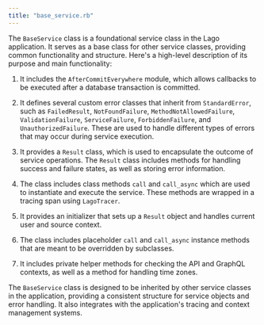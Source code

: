```yaml
---
title: "base_service.rb"
---
```


The `BaseService` class is a foundational service class in the Lago application. It serves as a base class for other service classes, providing common functionality and structure. Here's a high-level description of its purpose and main functionality:

1. It includes the `AfterCommitEverywhere` module, which allows callbacks to be executed after a database transaction is committed.

2. It defines several custom error classes that inherit from `StandardError`, such as `FailedResult`, `NotFoundFailure`, `MethodNotAllowedFailure`, `ValidationFailure`, `ServiceFailure`, `ForbiddenFailure`, and `UnauthorizedFailure`. These are used to handle different types of errors that may occur during service execution.

3. It provides a `Result` class, which is used to encapsulate the outcome of service operations. The `Result` class includes methods for handling success and failure states, as well as storing error information.

4. The class includes class methods `call` and `call_async` which are used to instantiate and execute the service. These methods are wrapped in a tracing span using `LagoTracer`.

5. It provides an initializer that sets up a `Result` object and handles current user and source context.

6. The class includes placeholder `call` and `call_async` instance methods that are meant to be overridden by subclasses.

7. It includes private helper methods for checking the API and GraphQL contexts, as well as a method for handling time zones.

The `BaseService` class is designed to be inherited by other service classes in the application, providing a consistent structure for service objects and error handling. It also integrates with the application's tracing and context management systems.